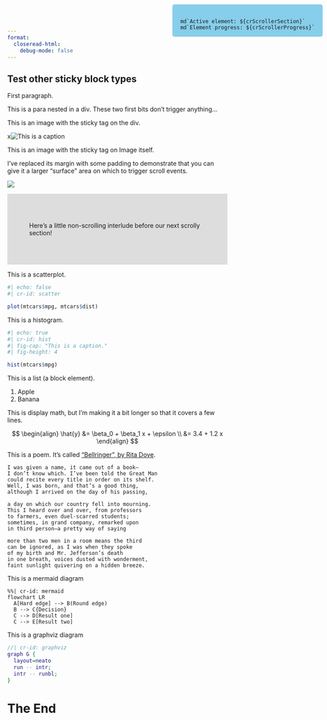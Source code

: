 ```yaml
---
format:
  closeread-html:
    debug-mode: false
---
```


::::{.cr-layout}

# Test other sticky block types

First paragraph.

::: {}
This is a para nested in a div. These two first bits don't trigger anything...
:::

:::{.cr-crossfade cr-to="pink"}
This is an image with the sticky tag on the div.
:::

:::{cr-id="pink"}
x![This is a caption](pink-desktop.png)
:::

:::{.cr-crossfade cr-from="pink" cr-to="blue"}
This is an image with the sticky tag on Image itself.

I've replaced its margin with some padding to demonstrate that you can give it a larger "surface" area on which to trigger scroll events.
:::

![](blue-desktop.png){cr-id="blue"}

::::

::::{.column-screen-inset style="background-color: #dddddd; padding: 50px;"}
Here's a little non-scrolling interlude before our next scrolly section!
::::

::::{.cr-layout}

:::{.cr-crossfade cr-to="scatter"}
This is a scatterplot.
:::

```r
#| echo: false
#| cr-id: scatter

plot(mtcars$mpg, mtcars$dist)
```

:::{.cr-crossfade cr-from="scatter" cr-to="hist"}
This is a histogram.
:::

```r
#| echo: true
#| cr-id: hist
#| fig-cap: "This is a caption."
#| fig-height: 4

hist(mtcars$mpg)
```

:::{.cr-crossfade cr-from="hist" cr-to="list"}
This is a list (a block element).
:::

:::{cr-id="list"}
1. Apple
2. Banana
:::

:::{.cr-crossfade cr-from="list" cr-to="displaymath"}
This is display math, but I'm making it a bit longer so that it covers a few lines.
:::

::: {cr-id="displaymath"}

$$
\begin{align}
\hat{y} &= \beta_0 + \beta_1 x + \epsilon \\
&= 3.4 + 1.2 x
\end{align}
$$

:::

:::{.cr-crossfade cr-from="displaymath" cr-to="mypoem"}
This is a poem. It's called ["Bellringer", by Rita Dove](https://www.newyorker.com/culture/2019-in-review/our-year-in-poems).
:::

```.cr-poem
I was given a name, it came out of a book—
I don’t know which. I’ve been told the Great Man
could recite every title in order on its shelf.
Well, I was born, and that’s a good thing,
although I arrived on the day of his passing,

a day on which our country fell into mourning.
This I heard over and over, from professors
to farmers, even duel-scarred students;
sometimes, in grand company, remarked upon
in third person—a pretty way of saying

more than two men in a room means the third
can be ignored, as I was when they spoke
of my birth and Mr. Jefferson’s death
in one breath, voices dusted with wonderment,
faint sunlight quivering on a hidden breeze.
```

:::{.cr-crossfade cr-from="mypoem" cr-to="mermaid"}
This is a mermaid diagram
:::

```mermaid
%%| cr-id: mermaid
flowchart LR
  A[Hard edge] --> B(Round edge)
  B --> C{Decision}
  C --> D[Result one]
  C --> E[Result two]
```

:::{.cr-crossfade cr-from="mermaid" cr-to="graphviz"}
This is a graphviz diagram
:::

```dot
//| cr-id: graphviz
graph G {
  layout=neato
  run -- intr;
  intr -- runbl;
}
```

:::

# The End


:::{.counter style="position: fixed; top: 10px; right: 10px; background-color: skyblue; border-radius: 5px; padding: 18px 18px 0 18px;"}
```ojs
md`Active element: ${crScrollerSection}`
md`Element progress: ${crScrollerProgress}`
```
:::
